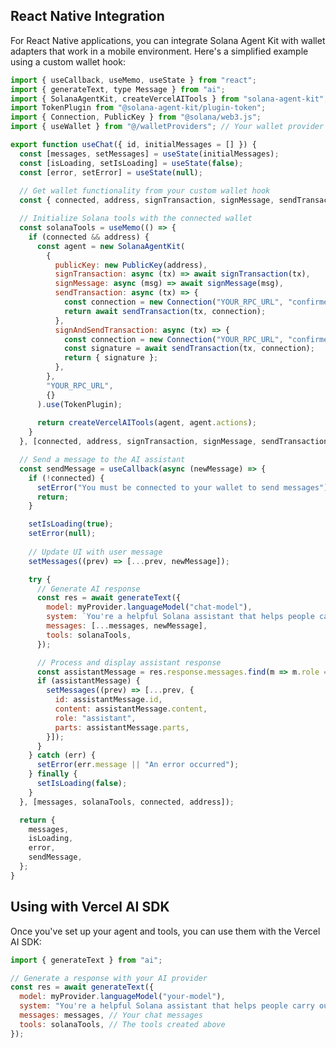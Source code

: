 
## React Native Integration

For React Native applications, you can integrate Solana Agent Kit with wallet adapters that work in a mobile environment. Here's a simplified example using a custom wallet hook:

```javascript
import { useCallback, useMemo, useState } from "react";
import { generateText, type Message } from "ai";
import { SolanaAgentKit, createVercelAITools } from "solana-agent-kit";
import TokenPlugin from "@solana-agent-kit/plugin-token";
import { Connection, PublicKey } from "@solana/web3.js";
import { useWallet } from "@/walletProviders"; // Your wallet provider hook

export function useChat({ id, initialMessages = [] }) {
  const [messages, setMessages] = useState(initialMessages);
  const [isLoading, setIsLoading] = useState(false);
  const [error, setError] = useState(null);
  
  // Get wallet functionality from your custom wallet hook
  const { connected, address, signTransaction, signMessage, sendTransaction } = useWallet();

  // Initialize Solana tools with the connected wallet
  const solanaTools = useMemo(() => {
    if (connected && address) {
      const agent = new SolanaAgentKit(
        {
          publicKey: new PublicKey(address),
          signTransaction: async (tx) => await signTransaction(tx),
          signMessage: async (msg) => await signMessage(msg),
          sendTransaction: async (tx) => {
            const connection = new Connection("YOUR_RPC_URL", "confirmed");
            return await sendTransaction(tx, connection);
          },
          signAndSendTransaction: async (tx) => {
            const connection = new Connection("YOUR_RPC_URL", "confirmed");
            const signature = await sendTransaction(tx, connection);
            return { signature };
          },
        },
        "YOUR_RPC_URL",
        {}
      ).use(TokenPlugin);
      
      return createVercelAITools(agent, agent.actions);
    }
  }, [connected, address, signTransaction, signMessage, sendTransaction]);

  // Send a message to the AI assistant
  const sendMessage = useCallback(async (newMessage) => {
    if (!connected) {
      setError("You must be connected to your wallet to send messages");
      return;
    }

    setIsLoading(true);
    setError(null);
    
    // Update UI with user message
    setMessages((prev) => [...prev, newMessage]);

    try {
      // Generate AI response
      const res = await generateText({
        model: myProvider.languageModel("chat-model"),
        system: `You're a helpful Solana assistant that helps people carry out transactions. Connected wallet: ${address}`,
        messages: [...messages, newMessage],
        tools: solanaTools,
      });

      // Process and display assistant response
      const assistantMessage = res.response.messages.find(m => m.role === "assistant");
      if (assistantMessage) {
        setMessages((prev) => [...prev, {
          id: assistantMessage.id,
          content: assistantMessage.content,
          role: "assistant",
          parts: assistantMessage.parts,
        }]);
      }
    } catch (err) {
      setError(err.message || "An error occurred");
    } finally {
      setIsLoading(false);
    }
  }, [messages, solanaTools, connected, address]);

  return {
    messages,
    isLoading,
    error,
    sendMessage,
  };
}
```

## Using with Vercel AI SDK

Once you've set up your agent and tools, you can use them with the Vercel AI SDK:

```javascript
import { generateText } from "ai";

// Generate a response with your AI provider
const res = await generateText({
  model: myProvider.languageModel("your-model"),
  system: "You're a helpful Solana assistant that helps people carry out transactions on the Solana blockchain.",
  messages: messages, // Your chat messages
  tools: solanaTools, // The tools created above
});
```
